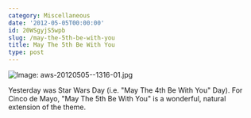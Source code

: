 ```yaml
---
category: Miscellaneous
date: '2012-05-05T00:00:00'
id: 20WSgyjS5wpb
slug: /may-the-5th-be-with-you
title: May The 5th Be With You
type: post
---
```


![Image: aws-20120505--1316-01.jpg](/aws-20120505--1316-01.jpg)

Yesterday was Star Wars Day (i.e. "May The 4th Be With You" Day). For Cinco de Mayo, "May The 5th Be With You" is a wonderful, natural extension of the theme.